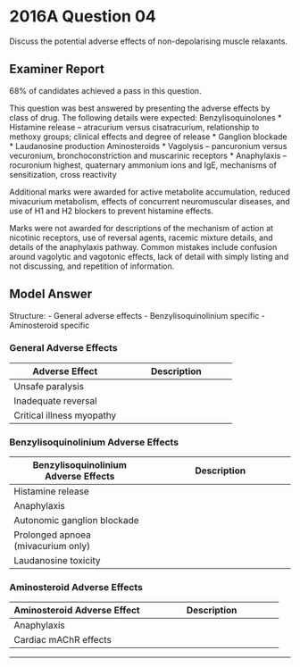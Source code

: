 # 2016A Question 04 


Discuss the potential adverse effects of non-depolarising muscle relaxants.


## Examiner Report

68% of candidates achieved a pass in this question.


This question was best answered by presenting the adverse effects by class of drug. The following details were expected:
Benzylisoquinolones
* Histamine release – atracurium versus cisatracurium, relationship to methoxy groups; clinical effects and degree of release
* Ganglion blockade
* Laudanosine production
Aminosteroids
* Vagolysis – pancuronium versus vecuronium, bronchoconstriction and muscarinic receptors
* Anaphylaxis – rocuronium highest, quaternary ammonium ions and IgE, mechanisms of sensitization, cross reactivity


Additional marks were awarded for active metabolite accumulation, reduced mivacurium metabolism, effects of concurrent neuromuscular diseases, and use of H1 and H2 blockers to prevent histamine effects.


Marks were not awarded for descriptions of the mechanism of action at nicotinic receptors, use of reversal agents, racemic mixture details, and details of the anaphylaxis pathway. Common
mistakes include confusion around vagolytic and vagotonic effects, lack of detail with simply listing and not discussing, and repetition of information.

## Model Answer

Structure:
- General adverse effects
- Benzylisoquinolinium specific
- Aminosteroid specific

### General Adverse Effects


|Adverse Effect|Description|
| -- | -- |
|Unsafe paralysis|<p>- Can’t intubate, can’t oxygenate → Desaturation → Death</p><p>- Absent airway reflexes → Aspiration</p>|
|Inadequate reversal|<p>- Risk: Distress, type 2 respiratory failure, aspiration</p><p>- Risk factors:</p><p>&emsp;- Physiology: Hypothermia → ↓ Rate of enzymatic degradation</p><p>&emsp;- Pathology: Liver failure (↓ metabolism), renal failure (accumulation), PChE deficiency for mivacurium</p><p>&emsp;- Long acting drug: e.g. Pancuronium 60 mins</p><p>&emsp;- Active metabolites: e.g. 3-OH pancuronium 50% potency and long-lasting</p><p>&emsp;- Other drugs: e.g. Volatile, calcium channel blocker</p>|
|Critical illness myopathy|<p>- Prolonged paralysis in ICU → Disuse atrophy</p><p>- Vecuronium and atracurium implicated</p>|

### Benzylisoquinolinium Adverse Effects


|Benzylisoquinolinium Adverse Effects|Description|
| -- | -- |
|Histamine release|<p>- Direct effect on mast cells. Not immune mediated.</p><p>- Drugs: D-Tubocurarine > mivacurium, atracurium >> cisatracurium</p><p>- Structure-activity:</p><p>&emsp;- Cisatracurium: The 1Rcis-1R’cis isomer of atracurium</p><p>&emsp;&emsp;- R: Stereochemistry of the benzyltetrahydroisoquinoline rings</p><p>&emsp;&emsp;- Cis: Geometry of the bulky methoxy at C1 and 2-alkylester at N1</p><p>&emsp;- ↑ Methoxy groups = ↑ Potency, ↓ histamine release</p><p>&emsp;&emsp;- e.g. Mivacurium 2, atracurium 4, doxacurium 6)</p><p>- Effects:</p><p>&emsp;- Degranulation of mast cells</p><p>&emsp;- Effects via G protein coupled receptors</p><p>&emsp;- H1 (Gq): Vasodilatation, capillary leak, ↓ MAP; ↓ AV node conduction, coronary vasoconstriction, bronchoconstriction</p><p>&emsp;- H2 (Gs): ↑ Contractility, ↑ chronotropy, coronary vasodilatation, bronchodilation (N.B. H1-induced bronchoconstriction predominates)</p><p>- Prevention: Antihistamine, slower injection</p><p>- ↓ Severity with repeat doses; depletion of mast cells</p>|
|Anaphylaxis|<p>- Less common - 1 in 10,000</p><p>- See later</p>|
|Autonomic ganglion blockade|<p>- Mainly caused by d-tubocurarine</p><p>- Structure-activity: ↑ risk if short interonium distance</p><p>- Effects: ↓ HR, ↓ MAP (i.e. no baroreceptor response)</p>|
|Prolonged apnoea (mivacurium only)|<p>- Cis-trans and trans-trans isomers metabolised by plasma cholinesterase</p><p>- Two alleles. Variations: Normal, dibucaine-resistant, fluoride-resistant, silent</p><p>- Rx prolonged apnoea: Sedate + ventilate in ICU +/- FFP +/- dialysis</p>|
|Laudanosine toxicity|<p>- Ester hydrolysis and Hofmann degradation product of atracurium and cisatracurium metabolism</p><p>- Neurotoxic in animals → Seizure</p><p>- Tiny concentration in man</p>|

### Aminosteroid Adverse Effects


|Aminosteroid Adverse Effect|Description|
| -- | -- |
|Anaphylaxis|<p>- Common, often severe</p><p>- Rocuronium highest 1 in 2,500 (cf. suxamethonium 1 in 2,000)</p><p>- Structure-activity:</p><p>&emsp;- Usually due to quaternary NH~4~^+^</p><p>&emsp;- ?Cross-reaction with pholcodine</p><p>- Pathophysiology:</p><p>&emsp;- 1st exposure: Sensitization (antigen presented to T cell, stimulates B cell, IgE production, fixation on mast cells)</p><p>&emsp;- 2nd exposure: Systemic mast cell degranulation, angioedema, bronchospasm, vasodilatation/capillary leak</p>|
|Cardiac mAChR effects|<p>- Vecuronium: Agonist → ↓ HR (rare)</p><p>- Pancuronium: Antagonist → ↑ HR (common)</p><p>- Rocuronium: Minimal effect</p>|


--- 

